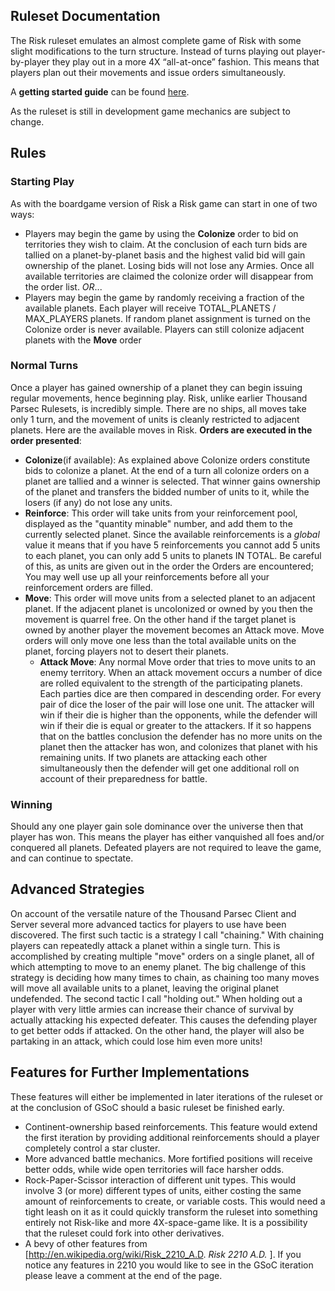 == Ruleset Documentation ==
The Risk ruleset emulates an almost complete game of Risk with some slight modifications to the turn structure. Instead of turns playing out player-by-player they play out in a more 4X “all-at-once” fashion. This means that players plan out their movements and issue orders simultaneously. 

A '''getting started guide''' can be found [[Risk/Getting_Started|here]].

As the ruleset is still in development game mechanics are subject to change.


== Rules ==
=== Starting Play ===
As with the boardgame version of Risk a Risk game can start in one of two ways:
*Players may begin the game by using the '''Colonize''' order to bid on territories they wish to claim. At the conclusion of each turn bids are tallied on a planet-by-planet basis and the highest valid bid will gain ownership of the planet. Losing bids will not lose any Armies. Once all available territories are claimed the colonize order will disappear from the order list. ''OR''...
*Players may begin the game by randomly receiving a fraction of the available planets. Each player will receive TOTAL_PLANETS / MAX_PLAYERS planets. If random planet assignment is turned on the Colonize order is never available. Players can still colonize adjacent planets with the '''Move''' order

=== Normal Turns ===
Once a player has gained ownership of a planet they can begin issuing regular movements, hence beginning play. Risk, unlike earlier Thousand Parsec Rulesets, is incredibly simple. There are no ships, all moves take only 1 turn, and the movement of units is cleanly restricted to adjacent planets. Here are the available moves in Risk. '''Orders are executed in the order presented''':
*'''Colonize'''(if available): As explained above Colonize orders constitute bids to colonize a planet. At the end of a turn all colonize orders on a planet are tallied and a winner is selected. That winner gains ownership of the planet and transfers the bidded number of units to it, while the losers (if any) do not lose any units.
*'''Reinforce''': This order will take units from your reinforcement pool, displayed as the "quantity minable" number, and add them to the currently selected planet. Since the available reinforcements is a ''global'' value it means that if you have 5 reinforcements you cannot add 5 units to each planet, you can only add 5 units to planets IN TOTAL. Be careful of this, as units are given out in the order the Orders are encountered; You may well use up all your reinforcements before all your reinforcement orders are filled.
*'''Move''': This order will move units from a selected planet to an adjacent planet. If the adjacent planet is uncolonized or owned by you then the movement is quarrel free. On the other hand if the target planet is owned by another player the movement becomes an Attack move. Move orders will only move one less than the total available units on the planet, forcing players not to desert their planets.
**'''Attack Move''': Any normal Move order that tries to move units to an enemy territory. When an attack movement occurs a number of dice are rolled equivalent to the strength of the participating planets. Each parties dice are then compared in descending order. For every pair of dice the loser of the pair will lose one unit. The attacker will win if their die is higher than the opponents, while the defender will win if their die is equal or greater to the attackers. If it so happens that on the battles conclusion the defender has no more units on the planet then the attacker has won, and colonizes that planet with his remaining units. If two planets are attacking each other simultaneously then the defender will get one additional roll on account of their preparedness for battle.

=== Winning ===
Should any one player gain sole dominance over the universe then that player has won. This means the player has either vanquished all foes and/or conquered all planets. Defeated players are not required to leave the game, and can continue to spectate.


== Advanced Strategies ==
On account of the versatile nature of the Thousand Parsec Client and Server several more advanced tactics for players to use have been discovered. The first such tactic is a strategy I call "chaining." With chaining players can repeatedly attack a planet within a single turn. This is accomplished by creating multiple "move" orders on a single planet, all of which attempting to move to an enemy planet. The big challenge of this strategy is deciding how many times to chain, as chaining too many moves will move all available units to a planet, leaving the original planet undefended. The second tactic I call "holding out." When holding out a player with very little armies can increase their chance of survival by actually attacking his expected defeater. This causes the defending player to get better odds if attacked. On the other hand, the player will also be partaking in an attack, which could lose him even more units!


== Features for Further Implementations ==
These features will either be implemented in later iterations of the ruleset or at the conclusion of GSoC should a basic ruleset be finished early.
*Continent-ownership based reinforcements. This feature would extend the first iteration by providing additional reinforcements should a player completely control a star cluster.
*More advanced battle mechanics. More fortified positions will receive better odds, while wide open territories will face harsher odds.
*Rock-Paper-Scissor interaction of different unit types. This would involve 3 (or more) different types of units, either costing the same amount of reinforcements to create, or variable costs. This would need a tight leash on it as it could quickly transform the ruleset into something entirely not Risk-like and more 4X-space-game like. It is a possibility that the ruleset could fork into other derivatives.
*A bevy of other features from [http://en.wikipedia.org/wiki/Risk_2210_A.D. ''Risk 2210 A.D.'' ]. If you notice any features in 2210 you would like to see in the GSoC iteration please leave a comment at the end of the page.